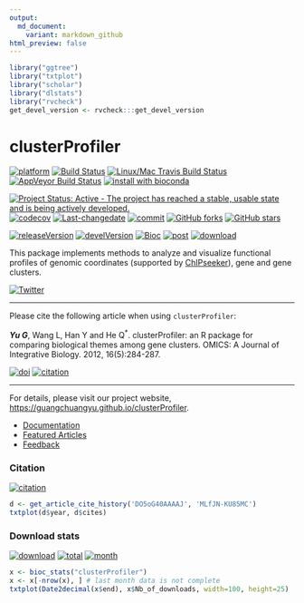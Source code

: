 ```yaml
---
output:
  md_document:
    variant: markdown_github
html_preview: false
---
```



```r
library("ggtree") 
library("txtplot")
library("scholar")
library("dlstats")
library("rvcheck") 
get_devel_version <- rvcheck:::get_devel_version
```


#  clusterProfiler

[![platform](http://www.bioconductor.org/shields/availability/devel/clusterProfiler.svg)](https://www.bioconductor.org/packages/devel/bioc/html/clusterProfiler.html#archives)
[![Build Status](http://www.bioconductor.org/shields/build/devel/bioc/clusterProfiler.svg)](https://bioconductor.org/checkResults/devel/bioc-LATEST/clusterProfiler/)
[![Linux/Mac Travis Build Status](https://img.shields.io/travis/GuangchuangYu/clusterProfiler/master.svg?label=Mac%20OSX%20%26%20Linux)](https://travis-ci.org/GuangchuangYu/clusterProfiler)
[![AppVeyor Build Status](https://img.shields.io/appveyor/ci/Guangchuangyu/clusterProfiler/master.svg?label=Windows)](https://ci.appveyor.com/project/GuangchuangYu/clusterProfiler)
[![install with bioconda](https://img.shields.io/badge/install%20with-bioconda-green.svg?style=flat)](http://bioconda.github.io/recipes/bioconductor-clusterprofiler/README.html)

[![Project Status: Active - The project has reached a stable, usable state and is being actively developed.](http://www.repostatus.org/badges/latest/active.svg)](http://www.repostatus.org/#active)
[![codecov](https://codecov.io/gh/GuangchuangYu/clusterProfiler/branch/master/graph/badge.svg)](https://codecov.io/gh/GuangchuangYu/clusterProfiler/)
[![Last-changedate](https://img.shields.io/badge/last%20change-`r gsub('-', '--', Sys.Date())`-green.svg)](https://github.com/GuangchuangYu/clusterProfiler/commits/master)
[![commit](http://www.bioconductor.org/shields/commits/bioc/clusterProfiler.svg)](https://www.bioconductor.org/packages/devel/bioc/html/clusterProfiler.html#svn_source)
[![GitHub forks](https://img.shields.io/github/forks/GuangchuangYu/clusterProfiler.svg)](https://github.com/GuangchuangYu/clusterProfiler/network) 
[![GitHub stars](https://img.shields.io/github/stars/GuangchuangYu/clusterProfiler.svg)](https://github.com/GuangchuangYu/clusterProfiler/stargazers) 


[![releaseVersion](https://img.shields.io/badge/release%20version-`r check_bioc("clusterProfiler")$latest_version`-green.svg?style=flat)](https://bioconductor.org/packages/clusterProfiler)
[![develVersion](https://img.shields.io/badge/devel%20version-`r get_devel_version("GuangchuangYu/clusterProfiler")`-green.svg?style=flat)](https://github.com/GuangchuangYu/clusterProfiler)
[![Bioc](http://www.bioconductor.org/shields/years-in-bioc/clusterProfiler.svg)](https://www.bioconductor.org/packages/devel/bioc/html/clusterProfiler.html#since)
[![post](http://www.bioconductor.org/shields/posts/clusterProfiler.svg)](https://support.bioconductor.org/t/clusterProfiler/)
[![download](http://www.bioconductor.org/shields/downloads/clusterProfiler.svg)](https://bioconductor.org/packages/stats/bioc/clusterProfiler/)

This package implements methods to analyze and visualize functional profiles of genomic coordinates (supported by [ChIPseeker](http://www.bioconductor.org/packages/ChIPseeker)), gene and gene clusters.

[![Twitter](https://img.shields.io/twitter/url/https/github.com/GuangchuangYu/clusterProfiler.svg?style=social)](https://twitter.com/intent/tweet?hashtags=clusterProfiler&url=http://online.liebertpub.com/doi/abs/10.1089/omi.2011.0118)

------------------------------------------------------------------------

Please cite the following article when using `clusterProfiler`: 

__*Yu G*__, Wang L, Han Y and He Q^\*^. clusterProfiler: an R package for comparing biological themes among gene clusters. OMICS: A Journal of Integrative Biology. 2012, 16(5):284-287. 

[![doi](https://img.shields.io/badge/doi-10.1089/omi.2011.0118-green.svg?style=flat)](http://dx.doi.org/10.1089/omi.2011.0118)
[![citation](https://img.shields.io/badge/cited%20by-`r sum(get_article_cite_history('DO5oG40AAAAJ', 'MLfJN-KU85MC')$cites)`-green.svg?style=flat)](https://scholar.google.com.hk/scholar?oi=bibs&hl=en&cites=2349076811020942117)

------------------------------------------------------------------------

For details, please visit our project website, <https://guangchuangyu.github.io/clusterProfiler>.

+ [Documentation](https://guangchuangyu.github.io/clusterProfiler/documentation/)
+ [Featured Articles](https://guangchuangyu.github.io/clusterProfiler/featuredArticles/)
+ [Feedback](https://guangchuangyu.github.io/clusterProfiler/#feedback)

### Citation 

[![citation](https://img.shields.io/badge/cited%20by-`r sum(get_article_cite_history('DO5oG40AAAAJ', 'MLfJN-KU85MC')$cites)`-green.svg?style=flat)](https://scholar.google.com.hk/scholar?oi=bibs&hl=en&cites=2349076811020942117)


```r
d <- get_article_cite_history('DO5oG40AAAAJ', 'MLfJN-KU85MC')
txtplot(d$year, d$cites)
```

### Download stats

[![download](http://www.bioconductor.org/shields/downloads/clusterProfiler.svg)](https://bioconductor.org/packages/stats/bioc/clusterProfiler/)
[![total](https://img.shields.io/badge/downloads-`r sum(bioc_stats("clusterProfiler")$Nb_of_downloads)`/total-blue.svg?style=flat)](https://bioconductor.org/packages/stats/bioc/clusterProfiler/)
[![month](https://img.shields.io/badge/downloads-`r x <- bioc_stats("clusterProfiler"); x$Nb_of_downloads[nrow(x)-1]`/month-blue.svg?style=flat)](https://bioconductor.org/packages/stats/bioc/clusterProfiler/)

```r
x <- bioc_stats("clusterProfiler")
x <- x[-nrow(x), ] # last month data is not complete
txtplot(Date2decimal(x$end), x$Nb_of_downloads, width=100, height=25)
```


